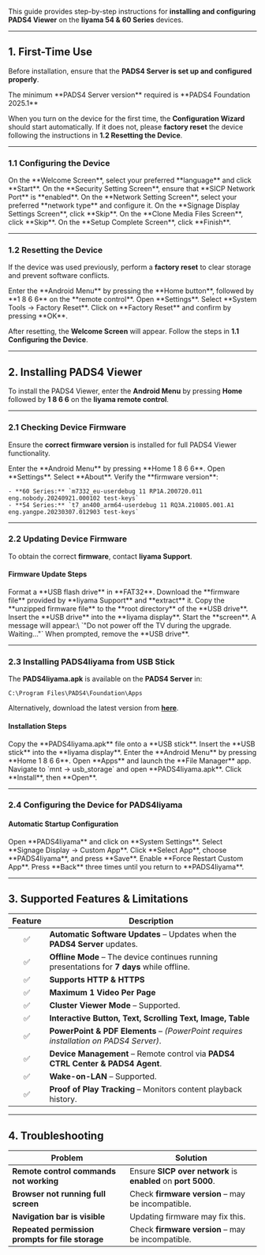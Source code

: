 This guide provides step-by-step instructions for **installing and configuring PADS4 Viewer** on the **Iiyama 54 & 60 Series** devices.

---

## **1. First-Time Use**

Before installation, ensure that the **PADS4 Server is set up and configured properly**.

<Note>
  The minimum **PADS4 Server version** required is **PADS4 Foundation 2025.1**
</Note>

When you turn on the device for the first time, the **Configuration Wizard** should start automatically. If it does not, please **factory reset** the device following the instructions in **1.2 Resetting the Device**.

---

### **1.1 Configuring the Device**

<Steps>
  <Step title="Step One">
    On the **Welcome Screen**, select your preferred **language** and click **Start**.
  </Step>
  <Step title="Step Two">
    On the **Security Setting Screen**, ensure that **SICP Network Port** is **enabled**.
  </Step>
  <Step title="Step Three">
    On the **Network Setting Screen**, select your preferred **network type** and configure it.
  </Step>
  <Step title="Step Four">
    On the **Signage Display Settings Screen**, click **Skip**.
  </Step>
  <Step title="Step Five">
    On the **Clone Media Files Screen**, click **Skip**.
  </Step>
  <Step title="Step Six">
    On the **Setup Complete Screen**, click **Finish**.
  </Step>
</Steps>

---

### **1.2 Resetting the Device**

If the device was used previously, perform a **factory reset** to clear storage and prevent software conflicts.

<Steps>
  <Step title="Step One">
    Enter the **Android Menu** by pressing the **Home button**, followed by **1 8 6 6** on the **remote control**.
  </Step>
  <Step title="Step Two">
    Open **Settings**.
  </Step>
  <Step title="Step Three">
    Select **System Tools → Factory Reset**.
  </Step>
  <Step title="Step Four">
    Click on **Factory Reset** and confirm by pressing **OK**.
  </Step>
</Steps>

After resetting, the **Welcome Screen** will appear. Follow the steps in **1.1 Configuring the Device**.

---

## **2. Installing PADS4 Viewer**

To install the PADS4 Viewer, enter the **Android Menu** by pressing **Home** followed by **1 8 6 6** on the **Iiyama remote control**.

---

### **2.1 Checking Device Firmware**

Ensure the **correct firmware version** is installed for full PADS4 Viewer functionality.

<Steps>
  <Step title="Step One">
    Enter the **Android Menu** by pressing **Home 1 8 6 6**.
  </Step>
  <Step title="Step Two">
    Open **Settings**.
  </Step>
  <Step title="Step Three">
    Select **About**.
  </Step>
  <Step title="Step Four">
    Verify the **firmware version**:

    - **60 Series:** `m7332_eu-userdebug 11 RP1A.200720.011 eng.nobody.20240921.000102 test-keys`
    - **54 Series:** `t7_an400_arm64-userdebug 11 RQ3A.210805.001.A1 eng.yangpe.20230307.012903 test-keys`
  </Step>
</Steps>

---

### **2.2 Updating Device Firmware**

To obtain the correct **firmware**, contact **Iiyama Support**.

#### **Firmware Update Steps**

<Steps>
  <Step title="Step One">
    Format a **USB flash drive** in **FAT32**.
  </Step>
  <Step title="Step Two">
    Download the **firmware file** provided by **Iiyama Support** and **extract** it.
  </Step>
  <Step title="Step Three">
    Copy the **unzipped firmware file** to the **root directory** of the **USB drive**.
  </Step>
  <Step title="Step Four">
    Insert the **USB drive** into the **Iiyama display**.
  </Step>
  <Step title="Step Five">
    Start the **screen**. A message will appear:\
    `"Do not power off the TV during the upgrade. Waiting..."`
  </Step>
  <Step title="Step Six">
    When prompted, remove the **USB drive**.
  </Step>
</Steps>

---

### **2.3 Installing PADS4Iiyama from USB Stick**

The **PADS4Iiyama.apk** is available on the **PADS4 Server** in:

```
C:\Program Files\PADS4\Foundation\Apps  
```

Alternatively, download the latest version from [**here**](https://github.com/PADS4/PADS4-Viewer-for-iiyama-signage-devices/releases/latest).

#### **Installation Steps**

<Steps>
  <Step title="Step One">
    Copy the **PADS4Iiyama.apk** file onto a **USB stick**.
  </Step>
  <Step title="Step Two">
    Insert the **USB stick** into the **Iiyama display**.
  </Step>
  <Step title="Step Three">
    Enter the **Android Menu** by pressing **Home 1 8 6 6**.
  </Step>
  <Step title="Step Four">
    Open **Apps** and launch the **File Manager** app.
  </Step>
  <Step title="Step Five">
    Navigate to `mnt → usb_storage` and open **PADS4Iiyama.apk**.
  </Step>
  <Step title="Step Six">
    Click **Install**, then **Open**.
  </Step>
</Steps>

---

### **2.4 Configuring the Device for PADS4Iiyama**

#### **Automatic Startup Configuration**

<Steps>
  <Step title="Step One">
    Open **PADS4Iiyama** and click on **System Settings**.
  </Step>
  <Step title="Step Two">
    Select **Signage Display → Custom App**.
  </Step>
  <Step title="Step Three">
    Click **Select App**, choose **PADS4Iiyama**, and press **Save**.
  </Step>
  <Step title="Step Four">
    Enable **Force Restart Custom App**.
  </Step>
  <Step title="Step Five">
    Press **Back** three times until you return to **PADS4Iiyama**.
  </Step>
</Steps>

---

## **3. Supported Features & Limitations**

| Feature | Description                                                                                 |
| :-----: | ------------------------------------------------------------------------------------------- |
| ✅       | **Automatic Software Updates** – Updates when the **PADS4 Server** updates.                 |
| ✅       | **Offline Mode** – The device continues running presentations for **7 days** while offline. |
| ✅       | **Supports HTTP & HTTPS**                                                                   |
| ✅       | **Maximum 1 Video Per Page**                                                                |
| ✅       | **Cluster Viewer Mode** – Supported.                                                        |
| ✅       | **Interactive Button, Text, Scrolling Text, Image, Table**                                  |
| ✅       | **PowerPoint & PDF Elements** – _(PowerPoint requires installation on PADS4 Server)_.       |
| ✅       | **Device Management** – Remote control via **PADS4 CTRL Center & PADS4 Agent**.             |
| ✅       | **Wake-on-LAN** – Supported.                                                                |
| ✅       | **Proof of Play Tracking** – Monitors content playback history.                             |

---

## **4. Troubleshooting**

| **Problem**                                      | **Solution**                                                  |
| ------------------------------------------------ | ------------------------------------------------------------- |
| **Remote control commands not working**          | Ensure **SICP over network** is **enabled** on **port 5000**. |
| **Browser not running full screen**              | Check **firmware version** – may be incompatible.             |
| **Navigation bar is visible**                    | Updating firmware may fix this.                               |
| **Repeated permission prompts for file storage** | Check **firmware version** – may be incompatible.             |